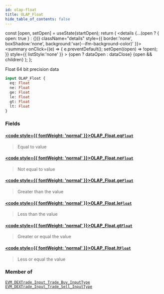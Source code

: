 ```yaml
---
id: olap-float
title: OLAP_Float
hide_table_of_contents: false
---
```







  const [open, setOpen] = useState(startOpen);
  return (
    <details {...(open ? { open: true } : {})} className="details" style={{ border:'none', boxShadow:'none', background:'var(--ifm-background-color)' }}>
      <summary
        onClick={(e) => {
          e.preventDefault();
          setOpen((open) => !open);
        }}
        style={{ listStyle:'none' }}
      >
      {open ? dataOpen : dataClose}
      </summary>
      {open && children}
    </details>
  );
};




Float 64 bit precision data


```graphql
input OLAP_Float {
  eq: Float
  ne: Float
  ge: Float
  le: Float
  gt: Float
  lt: Float
}
```




### Fields

#### [<code style={{ fontWeight: 'normal' }}>OLAP_Float.<b>eq</b></code>](#)<Bullet />[`Float`](/docs/graphql-reference/scalars/float) <Badge class="secondary" text="scalar"/>
> Equal to value
> 

#### [<code style={{ fontWeight: 'normal' }}>OLAP_Float.<b>ne</b></code>](#)<Bullet />[`Float`](/docs/graphql-reference/scalars/float) <Badge class="secondary" text="scalar"/>
> Not equal to value
> 

#### [<code style={{ fontWeight: 'normal' }}>OLAP_Float.<b>ge</b></code>](#)<Bullet />[`Float`](/docs/graphql-reference/scalars/float) <Badge class="secondary" text="scalar"/>
> Greater than the value
> 

#### [<code style={{ fontWeight: 'normal' }}>OLAP_Float.<b>le</b></code>](#)<Bullet />[`Float`](/docs/graphql-reference/scalars/float) <Badge class="secondary" text="scalar"/>
> Less than the value
> 

#### [<code style={{ fontWeight: 'normal' }}>OLAP_Float.<b>gt</b></code>](#)<Bullet />[`Float`](/docs/graphql-reference/scalars/float) <Badge class="secondary" text="scalar"/>
> Greater or equal the value
> 

#### [<code style={{ fontWeight: 'normal' }}>OLAP_Float.<b>lt</b></code>](#)<Bullet />[`Float`](/docs/graphql-reference/scalars/float) <Badge class="secondary" text="scalar"/>
> Less or equal the value
> 



### Member of

[`EVM_DEXTrade_Input_Trade_Buy_InputType`](/docs/graphql-reference/inputs/evm-dextrade-input-trade-buy-input-type)  <Badge class="secondary" text="input"/><Bullet />[`EVM_DEXTrade_Input_Trade_Sell_InputType`](/docs/graphql-reference/inputs/evm-dextrade-input-trade-sell-input-type)  <Badge class="secondary" text="input"/>


